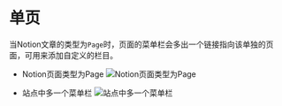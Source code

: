 # 单页

当Notion文章的类型为`Page`时，页面的菜单栏会多出一个链接指向该单独的页面，可用来添加自定义的栏目。

- Notion页面类型为Page
![Notion页面类型为Page](/single-page-notion.png)

- 站点中多一个菜单栏
![站点中多一个菜单栏](/single-page-site.png)